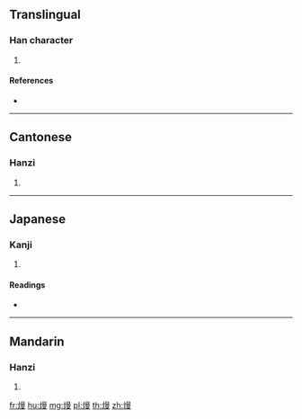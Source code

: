 ==Translingual==

===Han character===
{{Han char|rn=86|rad=火|as=11|sn=15|four=96847|canj=FAWE}}

# {{defn|Han|sort=火11}}

====References====
* {{Han ref|kx=0681.141|dkj=19371|hdz=32228.150|uh=71B3|ud=29107|bh=E672|bd=58994}}

----

==Cantonese==

===Hanzi===
{{yue-hanzi|jyut=|y=maan4}}

# {{defn|lang=yue|sort=火11}}

----

==Japanese==

===Kanji===
{{ja-kanji|grade=|rs=火11}}

# {{defn|lang=ja|sort=火11}}

====Readings====
* {{ja-readings|on=[[まん]] (man)|kun=[[みがりに]] (migarini)}}

----

==Mandarin==

===Hanzi===
{{cmn-hanzi|pin=[[màn]] ([[man4]])|wg=man<sup>4</sup>}}

# {{defn|lang=cmn|sort=火11}}

[[fr:熳]]
[[hu:熳]]
[[mg:熳]]
[[pl:熳]]
[[th:熳]]
[[zh:熳]]
